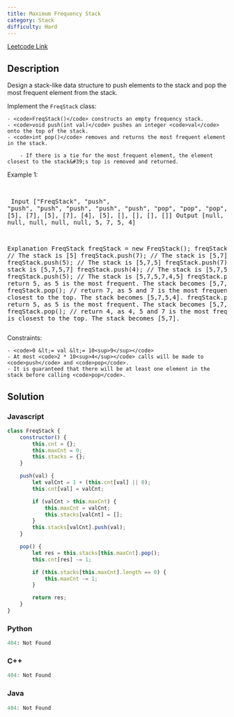 ```yaml
---
title: Maximum Frequency Stack
category: Stack
difficulty: Hard
---
```


<Callout>

[Leetcode Link](https://leetcode.com/problems/maximum-frequency-stack)

</Callout>

## Description
Design a stack-like data structure to push elements to the stack and pop the most frequent element from the stack.

Implement the <code>FreqStack</code> class:


	- <code>FreqStack()</code> constructs an empty frequency stack.
	- <code>void push(int val)</code> pushes an integer <code>val</code> onto the top of the stack.
	- <code>int pop()</code> removes and returns the most frequent element in the stack.
	
		- If there is a tie for the most frequent element, the element closest to the stack&#39;s top is removed and returned.
	
	


 
Example 1:

<br /><pre className="overflow-x-auto">
Input
[&quot;FreqStack&quot;, &quot;push&quot;, &quot;push&quot;, &quot;push&quot;, &quot;push&quot;, &quot;push&quot;, &quot;push&quot;, &quot;pop&quot;, &quot;pop&quot;, &quot;pop&quot;, &quot;pop&quot;]
[[], [5], [7], [5], [7], [4], [5], [], [], [], []]
Output
[null, null, null, null, null, null, null, 5, 7, 5, 4]

Explanation
FreqStack freqStack = new FreqStack();
freqStack.push(5); // The stack is [5]
freqStack.push(7); // The stack is [5,7]
freqStack.push(5); // The stack is [5,7,5]
freqStack.push(7); // The stack is [5,7,5,7]
freqStack.push(4); // The stack is [5,7,5,7,4]
freqStack.push(5); // The stack is [5,7,5,7,4,5]
freqStack.pop();   // return 5, as 5 is the most frequent. The stack becomes [5,7,5,7,4].
freqStack.pop();   // return 7, as 5 and 7 is the most frequent, but 7 is closest to the top. The stack becomes [5,7,5,4].
freqStack.pop();   // return 5, as 5 is the most frequent. The stack becomes [5,7,4].
freqStack.pop();   // return 4, as 4, 5 and 7 is the most frequent, but 4 is closest to the top. The stack becomes [5,7].
</pre>

 
Constraints:


	- <code>0 &lt;= val &lt;= 10<sup>9</sup></code>
	- At most <code>2 * 10<sup>4</sup></code> calls will be made to <code>push</code> and <code>pop</code>.
	- It is guaranteed that there will be at least one element in the stack before calling <code>pop</code>.



## Solution

### Javascript
```javascript
class FreqStack {
    constructor() {
        this.cnt = {};
        this.maxCnt = 0;
        this.stacks = {};
    }

    push(val) {
        let valCnt = 1 + (this.cnt[val] || 0);
        this.cnt[val] = valCnt;

        if (valCnt > this.maxCnt) {
            this.maxCnt = valCnt;
            this.stacks[valCnt] = [];
        }
        this.stacks[valCnt].push(val);
    }

    pop() {
        let res = this.stacks[this.maxCnt].pop();
        this.cnt[res] -= 1;

        if (this.stacks[this.maxCnt].length == 0) {
            this.maxCnt -= 1;
        }

        return res;
    }
}

```
### Python
```python
404: Not Found
```
### C++
```cpp
404: Not Found
```
### Java
```java
404: Not Found
```


